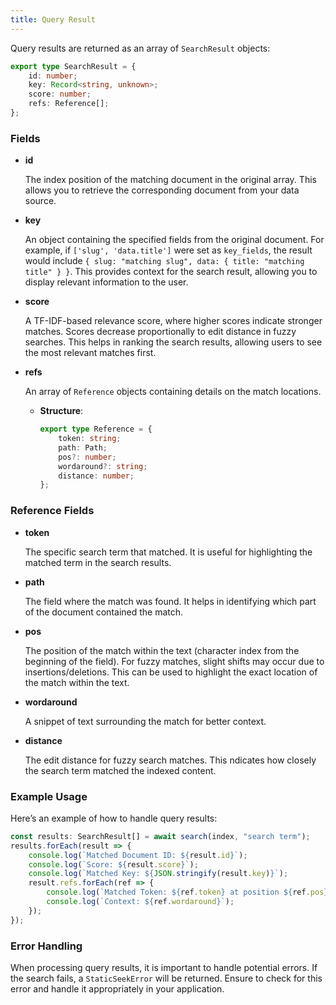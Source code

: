 ```yaml
---
title: Query Result
---
```


Query results are returned as an array of `SearchResult` objects:

```typescript
export type SearchResult = {
    id: number;
    key: Record<string, unknown>;
    score: number;
    refs: Reference[];
};
```

### Fields

- **id**

  The index position of the matching document in the original array.
  This allows you to retrieve the corresponding document from your data source.

- **key**

  An object containing the specified fields from the original document. For example, if `['slug', 'data.title']` were set as `key_fields`, the result would include `{ slug: "matching slug", data: { title: "matching title" } }`.
  This provides context for the search result, allowing you to display relevant information to the user.

- **score**

  A TF-IDF-based relevance score, where higher scores indicate stronger matches. Scores decrease proportionally to edit distance in fuzzy searches.
  This helps in ranking the search results, allowing users to see the most relevant matches first.

- **refs**

  An array of `Reference` objects containing details on the match locations.
  - **Structure**:
    ```typescript
    export type Reference = {
        token: string;
        path: Path;
        pos?: number;
        wordaround?: string;
        distance: number;
    };
    ```

### Reference Fields

- **token**

  The specific search term that matched.
  It is useful for highlighting the matched term in the search results.

- **path**

  The field where the match was found.
  It helps in identifying which part of the document contained the match.

- **pos**

  The position of the match within the text (character index from the beginning of the field). For fuzzy matches, slight shifts may occur due to insertions/deletions.
  This can be used to highlight the exact location of the match within the text.

- **wordaround**

  A snippet of text surrounding the match for better context.

- **distance**

  The edit distance for fuzzy search matches.
  This ndicates how closely the search term matched the indexed content.

### Example Usage

Here’s an example of how to handle query results:

```typescript
const results: SearchResult[] = await search(index, "search term");
results.forEach(result => {
    console.log(`Matched Document ID: ${result.id}`);
    console.log(`Score: ${result.score}`);
    console.log(`Matched Key: ${JSON.stringify(result.key)}`);
    result.refs.forEach(ref => {
        console.log(`Matched Token: ${ref.token} at position ${ref.pos}`);
        console.log(`Context: ${ref.wordaround}`);
    });
});
```

### Error Handling

When processing query results, it is important to handle potential errors. If the search fails, a `StaticSeekError` will be returned. Ensure to check for this error and handle it appropriately in your application.
